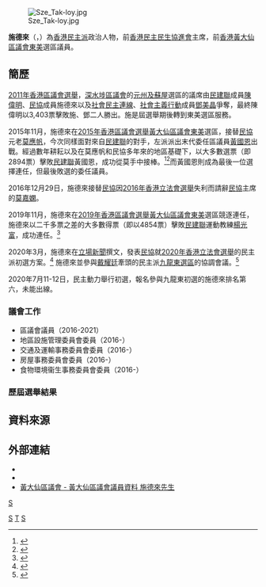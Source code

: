 {{Infobox_officeholder
| name           = 施德來
| native_name    = Sze Tak-loy
| native_name_lang = en
| honorific-suffix = 
| image          = 施德來 Legco primary.png
| caption = 施德來出席[[2020年香港立法會選舉民主派初選|2020年香港立法會選舉民主派初選]]（2020年7月）
| office1        = {{ADPL}}主席
| term_start1    = 2016年12月29日
| term_end1      = 2021年3月17日
| predecessor1   = [[莫嘉嫻|莫嘉嫻]]
| successor1     = [[廖成利|廖成利]]
| office2        = [[黃大仙區議會|黃大仙區議會]]議員
| term_start2    = 2016年1月1日
| predecessor2   = [[莫應帆|莫應帆]]
| term_end2    = 2021年7月8日
| successor2     = (懸空)
| constituency2 = [[東美|東美]]
| birth_date  = {{Birth date and age|1982|8|10|df=yes}}
| place of birth = {{HKG-1959}}
| party          = {{ADPL/short}}
| educate        = 
* [[香港城市大學|香港城市大學]]社會工作學士
* [[香港理工大學|香港理工大學]]社會工作碩士
| past =
*[[黃大仙區議會|黃大仙區議會]]議員
*[[香港民主民生協進會|香港民主民生協進會]]主席（2016年12月29日-2021年3月16日）<ref>{{Cite web|author1=梁嘉瑜|url=http://www.hk01.com/%E6%B8%AF%E8%81%9E/62915/%E6%B0%91%E5%8D%94%E6%94%B9%E9%81%B8%E9%A0%98%E5%B0%8E%E5%B1%A4-%E6%96%BD%E5%BE%B7%E4%BE%86%E4%BB%BB%E4%B8%BB%E5%B8%AD-%E6%AD%A3%E5%89%AF%E4%B8%BB%E5%B8%AD%E5%B9%B3%E5%9D%87%E5%B9%B4%E9%BD%A144%E8%AE%8A31|title=民協改選領導層　施德來任主席　正副主席平均年齡44變31|accessdate=2020-11-03|date=2016-12-29|work=[[香港01|香港01]]|language=zh-hk|archive-url=https://web.archive.org/web/20180912131555/https://www.hk01.com/%E7%A4%BE%E6%9C%83%E6%96%B0%E8%81%9E/62915/%E6%B0%91%E5%8D%94%E6%94%B9%E9%81%B8%E9%A0%98%E5%B0%8E%E5%B1%A4-%E6%96%BD%E5%BE%B7%E4%BE%86%E4%BB%BB%E4%B8%BB%E5%B8%AD-%E6%AD%A3%E5%89%AF%E4%B8%BB%E5%B8%AD%E5%B9%B3%E5%9D%87%E5%B9%B4%E9%BD%A144%E8%AE%8A31|archive-date=2018-09-12|dead-url=no}}</ref>
| work =
}}
[[File:Sze_Tak-loy.jpg|thumb]]

'''施德來'''（{{lang-en|Sze Tak-loy}}，{{bd|1982年|8月10日||||M施}}）為[[民主派_(香港)|香港民主派]]政治人物，前[[香港民主民生協進會|香港民主民生協進會]]主席，前[[香港|香港]][[黃大仙區議會|黃大仙區議會]][[東美|東美]]選區議員。

==簡歷==
[[2011年香港區議會選舉|2011年香港區議會選舉]]，[[深水埗區議會|深水埗區議會]]的[[元州及蘇屋|元州及蘇屋]]選區的議席由[[民主建港協進聯盟|民建聯]]成員[[陳偉明_(民建聯)|陳偉明]]、[[香港民主民生協進會|民協]]成員施德來以及[[社會民主連線|社會民主連線]]、[[社會主義行動|社會主義行動]]成員[[鄧美晶|鄧美晶]]爭奪，最終陳偉明以3,403票擊敗施、鄧二人勝出。施是屆選舉期後轉到東美選區服務。

2015年11月，施德來在[[2015年香港區議會選舉|2015年香港區議會選舉]][[黃大仙區議會|黃大仙區議會]][[東美|東美]]選區，接替[[香港民主民生協進會|民協]]元老[[莫應帆|莫應帆]]，今次同樣面對來自[[民主建港協進聯盟|民建聯]]的對手，左派派出末代委任區議員[[黃國恩|黃國恩]]出戰。經過數年耕耘以及在莫應帆和民協多年來的地區基礎下，以大多數選票（即2894票）擊敗[[民主建港協進聯盟|民建聯]]黃國恩，成功從莫手中接棒。<ref>{{cite web |url=https://www.elections.gov.hk/dc2015/chi/results_wong_tai_sin.html?1587088978811 |title=二零一五年區議會選舉黃大仙區區議會選舉結果 |publisher=[[選舉管理委員會_(香港)|香港選舉管理委員會]] |language=zh-hk |date=2015-11-23 |accessdate=2020-04-17 |archive-date=2019-11-28 |archive-url=https://web.archive.org/web/20191128101348/https://www.elections.gov.hk/dc2015/chi/results_wong_tai_sin.html?1587088978811 |dead-url=no }}</ref><ref>{{Cite web |url=http://www.inmediahk.net/node/1038144 |title=民協兩老將退役 八十後新星接棒 |publisher=[[獨立媒體_inmediahk.net|獨立媒體 inmediahk.net]] |date=2015年10月12日 |accessdate=2020年8月5日 |language=zh-hk |archive-date=2017年10月15日 |archive-url=https://web.archive.org/web/20171015204103/http://www.inmediahk.net/node/1038144 |dead-url=no }}</ref>而黃國恩則成為最後一位選擇連任，但最後敗選的委任議員。

2016年12月29日，施德來接替[[香港民主民生協進會|民協]]因[[2016年香港立法會選舉|2016年香港立法會選舉]]失利而請辭[[香港民主民生協進會|民協]]主席的[[莫嘉嫻|莫嘉嫻]]。

2019年11月，施德來在[[2019年香港區議會選舉|2019年香港區議會選舉]][[黃大仙區議會|黃大仙區議會]][[東美|東美]]選區競逐連任，施德來以二千多票之差的大多數得票（即以4854票）擊敗[[民主建港協進聯盟|民建聯]]運動教練[[楊光富|楊光富]]，成功連任。<ref>{{cite web |url=https://www.elections.gov.hk/dc2019/chi/results_wong_tai_sin.html |title=二零一九年區議會選舉黃大仙區區議會選舉結果 |publisher=[[選舉管理委員會_(香港)|香港選舉管理委員會]] |language=zh-hk |date=2019-11-25 |accessdate=2020-04-17 |archive-date=2019-11-28 |archive-url=https://web.archive.org/web/20191128101348/https://www.elections.gov.hk/dc2019/chi/results_wong_tai_sin.html |dead-url=no }}</ref>

2020年3月，施德來在[[立場新聞|立場新聞]]撰文，發表[[香港民主民生協進會|民協]]就[[2020年香港立法會選舉|2020年香港立法會選舉]]的民主派初選方案。<ref>{{Cite web |url=https://www.thestandnews.com/politics/%E6%B0%91%E4%B8%BB%E6%B4%BE%E5%88%9D%E9%81%B8%E5%8D%94%E8%AA%BF%E1%85%A0%E5%89%B5%E9%80%A0%E8%AD%B0%E6%9C%83%E9%81%8E%E5%8D%8A%E5%A5%87%E8%B9%9F/ |title=民主派初選協調ㅤ創造議會過半奇蹟 |language=zh-hk |publisher=thestandnews.com |date=2020-03-09 |accessdate=2020-04-17 |archive-date=2020-11-28 |archive-url=https://web.archive.org/web/20201128101348/https://www.thestandnews.com/politics/%E6%B0%91%E4%B8%BB%E6%B4%BE%E5%88%9D%E9%81%B8%E5%8D%94%E8%AA%BF%E1%85%A0%E5%89%B5%E9%80%A0%E8%AD%B0%E6%9C%83%E9%81%8E%E5%8D%8A%E5%A5%87%E8%B9%9F/ |dead-url=no }}</ref>
施德來並參與[[戴耀廷|戴耀廷]]牽頭的民主派[[九龍東選區|九龍東選區]]的協調會議。<ref>{{Cite web |url=https://www.thestandnews.com/politics/%E9%81%B8%E8%88%89%E8%BF%91%E4%BA%86-%E9%9D%A2%E5%B0%8D-35-%E6%86%A7%E6%86%AC%E8%88%87-%E5%9B%9A%E5%BE%92%E5%9B%B0%E5%A2%83-%E6%B0%91%E4%B8%BB%E6%B4%BE%E6%9C%89%E5%8F%AF%E8%83%BD%E5%8D%94%E8%AA%BF%E5%97%8E/ |title=【選舉近了】面對 35+ 憧憬與「囚徒困境」　民主派有可能協調嗎？ |publisher=thestandnews.com |date=2020-03-19 |accessdate=2020-11-17 |archive-date=2020-11-28 |archive-url=https://web.archive.org/web/20201128101348/https://www.thestandnews.com/politics/%E9%81%B8%E8%88%89%E8%BF%91%E4%BA%86-%E9%9D%A2%E5%B0%8D-35-%E6%86%A7%E6%86%AC%E8%88%87-%E5%9B%9A%E5%BE%92%E5%9B%B0%E5%A2%83-%E6%B0%91%E4%B8%BB%E6%B4%BE%E6%9C%89%E5%8F%AF%E8%83%BD%E5%8D%94%E8%AA%BF%E5%97%8E/ |dead-url=no |language=zh-hk }}</ref>

2020年7月11-12日，民主動力舉行初選，報名參與九龍東初選的施德來排名第六，未能出線。

===議會工作===
* 區議會議員（2016-2021）
* 地區設施管理委員會委員（2016-）
* 交通及運輸事務委員會委員（2016-）
* 房屋事務委員會委員（2016-）
* 食物環境衞生事務委員會委員（2016-）

===歷屆選舉結果===
{{Election box begin |名稱=[[2019年香港區議會選舉結果#黃大仙區|2019年黃大仙區議會東美選區]]}}
{{Election box candidate with party link
  |政黨      = 民建聯
  |編號      = ①
  |候選人    = [[楊光富|楊光富]]
  |票數      = 2,314
  |百分比    = 32.28
  |增減      = 不適用
}}
{{Election box candidate with party link
  |政黨      = 民協
  |編號      = ②
  |候選人    = '''施德來'''
  |票數      = '''4,854'''
  |百分比    = '''67.72'''
  |增減      = +3.28
  |當選      = yes
}}
{{Election box majority
  |票數      = 2,540
  |百分比    = 35.44
  |增減      = 不適用
}}
{{Election box end}}

{{Election box begin |名稱=[[2015年香港區議會選舉結果#黃大仙區|2015年黃大仙區議會東美選區]]}}
{{Election box candidate with party link
  |政黨      = 民協
  |編號      = ①
  |候選人    = '''施德來'''
  |票數      = '''2,894'''
  |百分比    = '''64.44'''
  |增減      = 不適用
  |當選      = yes
}}
{{Election box candidate with party link
  |政黨     = 民建聯
  |編號     = ②
  |候選人   = [[黃國恩|黃國恩]]
  |票數     = 1,597
  |百分比   = 35.56
  |增減     = 不適用
}}
{{Election box majority
  |票數     = 1,297
  |百分比   = 28.88
  |增減     = 不適用
}}
{{Election box end}}

{{Election box begin |名稱=[[2011年香港區議會選舉結果#深水埗區|2011年深水埗區議會元州及蘇屋選區]]}}
{{Election box candidate with party link
  |政黨   = 社民連
  |政黨2  = [[社會主義行動|社會主義行動]]
  |編號   = ①
  |候選人 = [[鄧美晶|鄧美晶]]
  |票數   = 493
  |百分比 = 8.44
  |增減   = 不適用
}}
{{Election box candidate with party link
  |政黨   = 民協
  |編號   = ②
  |候選人 = '''施德來'''
  |票數   = 1,947
  |百分比 = 33.32
  |增減   = 不適用
}}
{{Election box candidate with party link
  |政黨   = 民建聯
  |編號   = ③
  |候選人 = '''[[陳偉明_(民建聯)|陳偉明]]'''
  |票數   = '''3,403'''
  |百分比 = '''58.24'''
  |增減   = 不適用
  |當選   = yes
}}
{{Election box majority
  |票數   = 1,456
  |百分比 = 24.92
  |增減   = 不適用
}}
{{Election box end}}

== 資料來源 ==
<references/>

== 外部連結 ==
* {{Facebook|szetakloy}}
* {{Facebook|loy.diary|施德來的日記簿}}
* [https://www.districtcouncils.gov.hk/wts/tc_chi/members/info/dc_member_list_detail.php?member_id=2606 黃大仙區議會 - 黃大仙區議會議員資料 施德來先生]{{Wayback|url=https://www.districtcouncils.gov.hk/wts/tc_chi/members/info/dc_member_list_detail.php?member_id=2606 |date=20210313061351 }}

{{start box}}
{{s-par}}
{{s-before|[[莫應帆|莫應帆]]}}
{{s-title|[[黃大仙區議會|黃大仙區議會]]<br>{{small|[[東美|東美]]選區區議員}}|2016年1月1日—2021年7月8日}}
{{s-vac}}
{{p-post|香港}}
{{s-before|[[莫嘉嫻|莫嘉嫻]]}}
{{s-title|{{ADPL}}主席|2016年12月29日—2021年3月17日}}
{{s-after|[[廖成利|廖成利]]}}
{{end}}

[[category:前香港區議員|S]]
[[Category:民協成員|S]]
[[Category:施姓|T]]
[[Category:香港民主派人士|S]]
